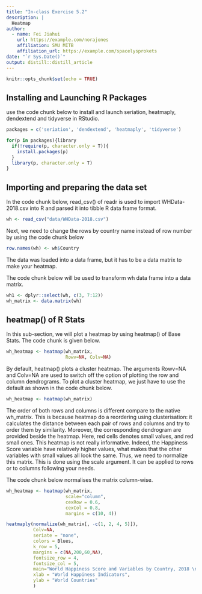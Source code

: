 ```yaml
---
title: "In-class Exercise 5.2"
description: |
  Heatmap
author:
  - name: Fei Jiahui
    url: https://example.com/norajones
    affiliation: SMU MITB
    affiliation_url: https://example.com/spacelysprokets
date: "`r Sys.Date()`"
output: distill::distill_article
---
```


```r
knitr::opts_chunk$set(echo = TRUE)
```


## Installing and Launching R Packages
use the code chunk below to install and launch seriation, heatmaply, dendextend and tidyverse in RStudio.

```r
packages = c('seriation', 'dendextend', 'heatmaply', 'tidyverse')

for(p in packages){library
  if(!require(p, character.only = T)){
    install.packages(p)
  }
  library(p, character.only = T)
}
```


## Importing and preparing the data set
In the code chunk below, read_csv() of readr is used to import WHData-2018.csv into R and parsed it into tibble R data frame format.

```r
wh <- read_csv("data/WHData-2018.csv")
```


Next, we need to change the rows by country name instead of row number by using the code chunk below

```r
row.names(wh) <- wh$Country
```

The data was loaded into a data frame, but it has to be a data matrix to make your heatmap.

The code chunk below will be used to transform wh data frame into a data matrix.

```r
wh1 <- dplyr::select(wh, c(3, 7:12))
wh_matrix <- data.matrix(wh)
```


## heatmap() of R Stats
In this sub-section, we will plot a heatmap by using heatmap() of Base Stats. The code chunk is given below.

```r
wh_heatmap <- heatmap(wh_matrix,
                      Rowv=NA, Colv=NA)
```


By default, heatmap() plots a cluster heatmap. The arguments Rowv=NA and Colv=NA are used to switch off the option of plotting the row and column dendrograms.
To plot a cluster heatmap, we just have to use the default as shown in the code chunk below.

```r
wh_heatmap <- heatmap(wh_matrix)
```


The order of both rows and columns is different compare to the native wh_matrix. This is because heatmap do a reordering using clusterisation: it calculates the distance between each pair of rows and columns and try to order them by similarity. Moreover, the corresponding dendrogram are provided beside the heatmap.
Here, red cells denotes small values, and red small ones. This heatmap is not really informative. Indeed, the Happiness Score variable have relatively higher values, what makes that the other variables with small values all look the same. Thus, we need to normalize this matrix. This is done using the scale argument. It can be applied to rows or to columns following your needs.

The code chunk below normalises the matrix column-wise.

```r
wh_heatmap <- heatmap(wh_matrix,
                      scale="column",
                      cexRow = 0.6, 
                      cexCol = 0.8,
                      margins = c(10, 4))
```


```r
heatmaply(normalize(wh_matrix[, -c(1, 2, 4, 5)]),
          Colv=NA,
          seriate = "none",
          colors = Blues,
          k_row = 5,
          margins = c(NA,200,60,NA),
          fontsize_row = 4,
          fontsize_col = 5,
          main="World Happiness Score and Variables by Country, 2018 \nDataTransformation using Normalise Method",
          xlab = "World Happiness Indicators",
          ylab = "World Countries"
          )
```












